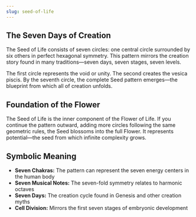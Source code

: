 ```yaml
---
slug: seed-of-life
---
```


<Section title="The Seven Days of Creation">

## The Seven Days of Creation

The Seed of Life consists of seven circles: one central circle surrounded by six others in perfect hexagonal symmetry. This pattern mirrors the creation story found in many traditions—seven days, seven stages, seven levels.

The first circle represents the void or unity. The second creates the vesica piscis. By the seventh circle, the complete Seed pattern emerges—the blueprint from which all of creation unfolds.

</Section>

<Section title="Foundation of the Flower">

## Foundation of the Flower

The Seed of Life is the inner component of the Flower of Life. If you continue the pattern outward, adding more circles following the same geometric rules, the Seed blossoms into the full Flower. It represents potential—the seed from which infinite complexity grows.

</Section>

<Section title="Symbolic Meaning">

## Symbolic Meaning

- **Seven Chakras:** The pattern can represent the seven energy centers in the human body
- **Seven Musical Notes:** The seven-fold symmetry relates to harmonic octaves
- **Seven Days:** The creation cycle found in Genesis and other creation myths
- **Cell Division:** Mirrors the first seven stages of embryonic development

</Section>

<RelatedGeometries slug="seed-of-life" />
